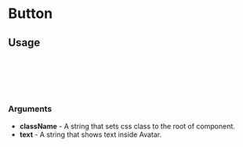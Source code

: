 
<Meta of={Avatar} title="Avatar" />

# Button

<Canvas of={Avatar.Base} />

## Usage

```ts
import { Avatar } from 'remindee-ui-kit';

export const Example = () => {
  return <Avatar />;
};
```

### Arguments

- **className** - A string that sets css class to the root of component.
- **text** - A string that shows text inside Avatar.
